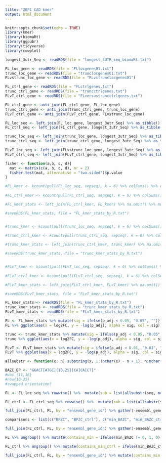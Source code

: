 ```yaml
---
title: "ZBP1 CAD kmer"
output: html_document
---
```


```r
knitr::opts_chunk$set(echo = TRUE)
library(kmer)
library(biomaRt)
library(ggpubr)
library(tidyverse)
library(cowplot)

```

```r
longest_3utr_Seq <- readRDS(file = "longest_3UTR_seq_biomaRt.txt")

FL_loc_gene <- readRDS(file = "FLlocgenes01.txt")
trunc_loc_gene <- readRDS(file = "trunclocgenes01.txt")
FLvstrunc_loc_gene <- readRDS(file = "FLvstrunclocgenes01")

FL_ctrl_gene <- readRDS(file = "FLctrlgenes.txt")
trunc_ctrl_gene <- readRDS(file = "truncctrlgenes.txt")
FLvT_ctrl_gene <- readRDS(file = "FLversustruncctrlgenes.txt")

FL_ctrl_gene <- anti_join(FL_ctrl_gene, FL_loc_gene)
trunc_ctrl_gene <- anti_join(trunc_ctrl_gene, trunc_loc_gene)
FLvT_ctrl_gene <- anti_join(FLvT_ctrl_gene, FLvstrunc_loc_gene)

FL_loc_seq <- left_join(FL_loc_gene, longest_3utr_Seq) %>% as_tibble() %>% rename(seq = `3utr`) %>% filter(seq != "Sequence unavailable", length > 6) %>% select(-length) %>% mutate(sepseq = strsplit(tolower(seq), "")) %>% select(ensembl_gene_id, seq, sepseq)
FL_ctrl_seq <- left_join(FL_ctrl_gene, longest_3utr_Seq) %>% as_tibble() %>% rename(seq = `3utr`) %>% filter(seq != "Sequence unavailable", length > 6) %>% select(-length) %>% mutate(sepseq = strsplit(tolower(seq), "")) %>% select(ensembl_gene_id, seq, sepseq)

trunc_loc_seq <- left_join(trunc_loc_gene, longest_3utr_Seq) %>% as_tibble() %>% rename(seq = `3utr`) %>% filter(seq != "Sequence unavailable", length > 6) %>% select(-length) %>% mutate(sepseq = strsplit(tolower(seq), "")) %>% select(ensembl_gene_id, seq, sepseq)
trunc_ctrl_seq <- left_join(trunc_ctrl_gene, longest_3utr_Seq) %>% as_tibble() %>% rename(seq = `3utr`) %>% filter(seq != "Sequence unavailable", length > 6) %>% select(-length) %>% mutate(sepseq = strsplit(tolower(seq), "")) %>% select(ensembl_gene_id, seq, sepseq)

FLvT_loc_seq <- left_join(FLvstrunc_loc_gene, longest_3utr_Seq) %>% as_tibble() %>% rename(seq = `3utr`) %>% filter(seq != "Sequence unavailable", length > 6) %>% select(-length) %>% mutate(sepseq = strsplit(tolower(seq), "")) %>% select(ensembl_gene_id, seq, sepseq)
FLvT_ctrl_seq <- left_join(FLvT_ctrl_gene, longest_3utr_Seq) %>% as_tibble() %>% rename(seq = `3utr`) %>% filter(seq != "Sequence unavailable", length > 6) %>% select(-length) %>% mutate(sepseq = strsplit(tolower(seq), "")) %>% select(ensembl_gene_id, seq, sepseq)

```

```r
fisher <- function(a,b, c, d){
  mat <- matrix(c(a, b, c, d), nr = 2)
  fisher.test(mat, alternative = "two.sided")$p.value
}

#FL_kmer <- kcount(pull(FL_loc_seq, sepseq), k = 6) %>% colSums() %>% data.frame(kmer = names(.), value = .) %>% as_tibble() %>% rename(FL = value)
 
#FL_ctrl_kmer <- kcount(pull(FL_ctrl_seq, sepseq), k = 6) %>% colSums() %>% data.frame(kmer = names(.), value = .) %>% as_tibble() %>% rename(ctrl = value)

#FL_kmer_stats <- left_join(FL_ctrl_kmer, FL_kmer) %>% na.omit() %>% mutate(ctrl_freq = ctrl / sum(ctrl), FL_freq = FL / sum(FL)) %>% mutate(log2FC = log2(FL_freq/ctrl_freq)) %>% mutate(c_tot = sum(ctrl)-ctrl, FL_tot = sum(FL)-FL) %>% rowwise() %>% mutate(pval = fisher(FL, ctrl, FL_tot, c_tot)) %>% ungroup() %>% mutate(p_adj = p.adjust(pval, method = "BH")) %>% select(kmer, ctrl_freq, FL_freq, log2FC, pval, p_adj) 

#saveRDS(FL_kmer_stats, file = "FL_kmer_stats_by_R.txt")


#trunc_kmer <- kcount(pull(trunc_loc_seq, sepseq), k = 6) %>% colSums() %>% data.frame(kmer = names(.), value = .) %>% as_tibble() %>% rename(trunc = value)
 
#trunc_ctrl_kmer <- kcount(pull(trunc_ctrl_seq, sepseq), k = 6) %>% colSums() %>% data.frame(kmer = names(.), value = .) %>% as_tibble() %>% rename(ctrl = value)

#trunc_kmer_stats <- left_join(trunc_ctrl_kmer, trunc_kmer) %>% na.omit() %>%  mutate(ctrl_freq = ctrl / sum(ctrl), trunc_freq = trunc / sum(trunc)) %>% mutate(log2FC = log2(trunc_freq/ctrl_freq)) %>% mutate(c_tot = sum(ctrl)-ctrl, trunc_tot = sum(trunc)-trunc) %>% rowwise() %>% mutate(pval = fisher(trunc, ctrl, trunc_tot, c_tot)) %>% ungroup() %>% mutate(p_adj = p.adjust(pval, method = "BH")) %>% select(kmer, ctrl_freq, trunc_freq, log2FC, pval, p_adj) 

#saveRDS(trunc_kmer_stats, file = "trunc_kmer_stats_by_R.txt")


#FLvT_kmer <- kcount(pull(FLvT_loc_seq, sepseq), k = 6) %>% colSums() %>% data.frame(kmer = names(.), value = .) %>% as_tibble() %>% rename(FLvT = value)
 
#FLvT_ctrl_kmer <- kcount(pull(FLvT_ctrl_seq, sepseq), k = 6) %>% colSums() %>% data.frame(kmer = names(.), value = .) %>% as_tibble()  %>% rename(ctrl = value)

#FLvT_kmer_stats <- left_join(FLvT_ctrl_kmer, FLvT_kmer) %>% na.omit() %>%  mutate(ctrl_freq = ctrl / sum(ctrl), FLvT_freq = FLvT / sum(FLvT)) %>% mutate(log2FC = log2(FLvT_freq/ctrl_freq)) %>% mutate(c_tot = sum(ctrl)-ctrl, FLvT_tot = sum(FLvT)-FLvT) %>% rowwise() %>% mutate(pval = fisher(FLvT, ctrl, FLvT_tot, c_tot)) %>% ungroup() %>% mutate(p_adj = p.adjust(pval, method = "BH")) %>% select(kmer, ctrl_freq, FLvT_freq, log2FC, pval, p_adj) 

#saveRDS(FLvT_kmer_stats, file = "FLvT_kmer_stats_by_R.txt")

FL_kmer_stats <- readRDS(file = "FL_kmer_stats_by_R.txt")
trunc_kmer_stats <- readRDS(file = "trunc_kmer_stats_by_R.txt")
FLvT_kmer_stats <- readRDS(file = "FLvT_kmer_stats_by_R.txt")

```

```r
FL <- FL_kmer_stats %>% mutate(sig = ifelse(p_adj < 0.05, "0.05", ""))
FL %>% ggplot(aes(x = log2FC, y = -log(p_adj), alpha = sig, col = sig)) + geom_point() + scale_color_manual(values = c("Black", "Red")) + scale_alpha_manual(values = c(0.01, 1)) + geom_text(data = subset(FL, sig == "0.05"), aes(label = kmer), nudge_y = 1) + theme_cowplot() + labs(title = "neurite enriched kmers comparing ZBP1 FL to GFP")

trunc <- trunc_kmer_stats %>% mutate(sig = ifelse(p_adj < 0.05, "0.05", ""))
trunc %>% ggplot(aes(x = log2FC, y = -log(p_adj), alpha = sig, col = sig)) + geom_point() + scale_color_manual(values = c("Black", "Red")) + scale_alpha_manual(values = c(0.01, 1)) + geom_text(data = subset(trunc, sig == "0.05"), aes(label = kmer), nudge_y = 1) + theme_cowplot() + labs(title = "neurite enriched kmers comparing ZBP1-KH34 to GFP")

FLvT <- FLvT_kmer_stats %>% mutate(sig = ifelse(p_adj < 0.01, "0.01", ""))
FLvT %>% ggplot(aes(x = log2FC, y = -log(p_adj), alpha = sig, col = sig)) + geom_point() + scale_color_manual(values = c("Black", "Red")) + scale_alpha_manual(values = c(0.01, 1)) + geom_text(data = subset(FLvT, sig == "0.01"), aes(label = kmer), nudge_y = 1) + theme_cowplot() + labs(title = "neurite enriched kmers comparing ZBP1 FL to ZBP1-KH34")

```

```r
allsubstr <- function(x, n) substring(x, 1:(nchar(x) - n + 1), n:nchar(x))

BAZC_BP <- "GGACT[ATGC]{10,25}[CA]CA[CT]"
#was {11,16}
#now{10-25}
#swapped orientation?

FL <- FL_loc_seq %>% rowwise() %>%  mutate(sub = list(allsubstr(seq, nchar("ACACCCACACCC"))), min_BAZC = length(agrep("ACACCCACACCC", unlist(sub), max.distance = 2)),  BPZC = str_count(string = seq, pattern = BAZC_BP)) %>% select(ensembl_gene_id, min_BAZC, BPZC)

FL_ctrl <- FL_ctrl_seq %>% rowwise() %>%  mutate(sub = list(allsubstr(seq, nchar("ACACCCACACCC"))), min_BAZC = length(agrep("ACACCCACACCC", unlist(sub), max.distance = 2)),  BPZC = str_count(string = seq, pattern = BAZC_BP)) %>% select(ensembl_gene_id, min_BAZC, BPZC) %>% rename(min_BAZC_ctrl = min_BAZC, BPZC_ctrl = BPZC) 

full_join(FL_ctrl, FL, by = "ensembl_gene_id") %>% gather(-ensembl_gene_id, key = key, value = counts) %>% ggplot(aes(x = key, y = log2(counts), fill = key)) +  geom_boxplot() + geom_violin() + geom_point(position = "jitter", alpha = 0.25) + theme_classic()

comparisons <- list(c("BPZC", "BPZC_ctrl"), c("min_BAZC", "min_BAZC_ctrl"))

full_join(FL_ctrl, FL, by = "ensembl_gene_id") %>% gather(-ensembl_gene_id, key = key, value = counts) %>% left_join(., longest_3utr_Seq) %>% mutate(norm_counts = counts/length) %>% ggplot(aes(x = key, y = log2(norm_counts), fill = key)) + geom_violin() +  geom_boxplot() + geom_point(position = "jitter", alpha = 0.25) + theme_classic() + stat_compare_means(comparisons = comparisons)

FL %>% ungroup() %>% mutate(contains_min = ifelse(min_BAZC != 0, 1, 0), contains_BP = ifelse(BPZC != 0, 1, 0)) %>%  summarize(sum_min = sum(contains_min)/ nrow(FL), sum_BP = sum(contains_BP)/nrow(FL))

FL_ctrl %>% ungroup() %>% mutate(contains_min_ctrl = ifelse(min_BAZC_ctrl != 0, 1, 0), contains_BP_ctrl = ifelse(BPZC_ctrl != 0, 1, 0)) %>%  summarize(sum_min = sum(contains_min_ctrl)/ nrow(FL_ctrl), sum_BP = sum(contains_BP_ctrl)/nrow(FL_ctrl))

full_join(FL_ctrl, FL, by = "ensembl_gene_id") %>% mutate(contains_min = ifelse(min_BAZC != 0, 1, 0), contains_BP = ifelse(BPZC != 0, 1, 0), contains_min_ctrl = ifelse(min_BAZC_ctrl != 0, 1, 0), contains_BP_ctrl = ifelse(BPZC_ctrl != 0, 1, 0)) %>%  select(-min_BAZC_ctrl, -BPZC_ctrl, -min_BAZC, -BPZC) %>%  gather(-ensembl_gene_id, key = key, value = counts) %>% ggplot(aes(x = key, y = counts, fill = key)) +  geom_boxplot() + geom_violin() + geom_point(position = "jitter", alpha = 0.25) + theme_classic()

```


